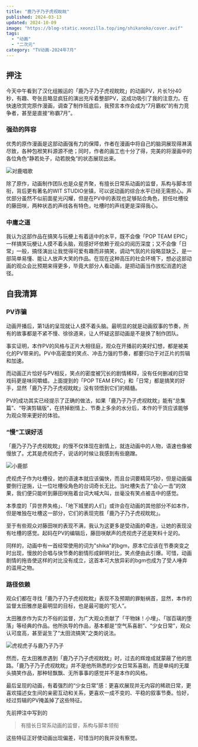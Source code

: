 ```yaml
---
title: "鹿乃子乃子虎视眈眈"
published: 2024-03-13
updated: 2024-10-09
image: "https://blog-static.xeonzilla.top/img/shikanoko/cover.avif"
tags:
  - "动画"
  - "二次元"
category: "TV动画-2024年7月"
---
```


## 押注
今天中午看到了汉化组搬运的「鹿乃子乃子虎视眈眈」的动画PV，片长1分40秒，有趣、夸张且略显疯狂的演出充斥着整部PV，这成功吸引了我的注意力。在快速欣赏完原作漫画，调查了制作班底后，我预言本作会成为“7月霸权”的有力竞争者，甚至是直接“称霸7月”。

### 强劲的阵容
优秀的原作漫画是这部动画强有力的保障，作者在漫画中将自己的脑洞展现得淋漓尽致，各种包袱笑料源源不绝；同时，作者的画工也十分了得，完美的将漫画中的各位角色“静若处子，动若脱兔”的状态展现出来。

<Image src="https://blog-static.xeonzilla.top/img/shikanoko/01.avif" alt="对鹿唱歌" quality="max" inferSize />

除了原作，动画制作团队也是众星齐聚，有擅长日常系动画的监督，系构与脚本领衔，背后更有著名的WIT STUDIO坐镇，可以说动画的综合水平已经无需担心。声优部分虽然不似前面星光闪耀，但是在PV中的表现也足够贴合角色，担任吐槽役的藤田咲，两种状态的声线各有特色，吐槽时的声线更是深得我心。

### 中庸之道
我认为这部作品在搞笑与玩梗上有着适中的水平，既不会像「POP TEAM EPIC」一样搞笑玩梗让人摸不着头脑，观感好坏依赖于观众的阅历深度；又不会像「日常」一般，搞怪演出让我觉得可爱有趣而非搞笑，调动气氛的片段略显缺乏，是一部简单易懂、能让人放声大笑的作品。在现在这种高压的社会环境下，想必这部动画的观众会比预期来得更多，毕竟大部分人看动画，是把动画当作放松消遣的途径。

## 自我清算
### PV诈骗
动画开播后，第1话的呈现就让人摸不着头脑。最明显的就是动画叙事的节奏，所有的故事都是不紧不慢、徐徐道来，让人怀疑这部动画是不是换了制作团队。

事实证明，本作PV的风格与正片大相径庭，观众在开播前的美好幻想，都是被美化的PV带来的。PV中高密度的笑点、冲击力强的节奏，都要归功于对正片的剪辑和加速。

而动画正片恰好与PV相反，笑点的密度被冗长的剧情稀释，没有任何删减的日常戏码更是味同嚼蜡。上面提到的「POP TEAM EPIC」和「日常」都是搞笑的好手，显然「鹿乃子乃子虎视眈眈」没有领悟到它们的精髓。

PV的成功其实已经提示了正确的做法，如果「鹿乃子乃子虎视眈眈」能有“总集篇”、“导演剪辑版”，在挤掉剧情上、节奏上多余的水分后，本作的干货应该能够为观众带来更好的体验。

### “慢”工误好活
「鹿乃子乃子虎视眈眈」的慢不仅体现在剧情上，就连动画中的人物，语速也像被慢放了。尤其是虎视虎子，说话的时候让我感到有些磨蹭。

<Image src="https://blog-static.xeonzilla.top/img/shikanoko/02.avif" alt="小鹿部" quality="max" inferSize />

虎视虎子作为吐槽役，她的语速本就应该偏快，而且台词要精简巧妙，但是动画偏要倒行逆施，让一位吐槽役角色的台词奇长无比。当吐槽失去了“会心一击”的效果，我们便只能听到藤田咲拖着台词大喊大叫，丝毫没有笑点被击中的感觉。

本季度的「异世界失格」、「地下城里的人们」或许会在动画的其他部分不如本作，但是唯独在吐槽这一部分，它们的表现完胜「鹿乃子乃子虎视眈眈」。

至于有些观众对藤田咲的表现不满，我认为这更多是受动画的牵连，让她的表现没有吐槽的感觉。起码在PV的编辑后，藤田咲献声的虎视虎子还是笑料十足的。

同样的，动画中有一首经常使用的词为"shika"的bgm，原本它应该在节奏突变之时出现，慢放的合唱与快节奏的剧情形成鲜明对比，笑点便由此引爆。可惜，动画剧情的拖沓使这样的对比没有成立，这首本可大放异彩的bgm也成为了受人唾弃的滥用之物。

### 路径依赖
观众们都在寻找「鹿乃子乃子虎视眈眈」表现不及预期的罪魁祸首，显然，本作的监督太田雅彦是最明显的目标，也是最可能的“犯人”。

太田雅彦作为实力不俗的监督，为广大观众贡献了「干物妹！小埋」、「珈百璃的堕落」等经典的作品。他所执导的作品，基本都是“空气系喜剧”、“少女日常”，观众认可度高，甚至诞生了“太田流搞笑”之类的说法。

<Image src="https://blog-static.xeonzilla.top/img/shikanoko/03.avif" alt="虎视虎子与鹿乃子乃子" quality="max" inferSize />

然而，在太田雅彦遇到「鹿乃子乃子虎视眈眈」时，过去的辉煌成就蒙蔽了他的思路。「鹿乃子乃子虎视眈眈」并不是他所熟悉的少女日常系喜剧，而是单纯的无厘头搞笑作品，那种轻飘飘、无所事事的感觉并不是本作的风格。

最后呈现的动画，有着强烈的“少女日常”感：更喜欢展现并无内容的稀疏日常，更喜欢描述女生间的亲密互动和关系，更喜欢一成不变的、平稳的叙事节奏。恰好，经过剪辑的PV掩盖掉了这些特征。

先前押注中写到的
>有擅长日常系动画的监督，系构与脚本领衔

这些特征正好使动画出现偏差，可惜当时的我并没有察觉。

